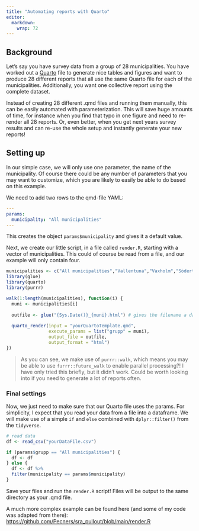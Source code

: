 ---
title: "Automating reports with Quarto"
editor: 
  markdown: 
    wrap: 72
---

## Background

Let's say you have survey data from a group of 28 municipalities. You
have worked out a [Quarto](https://www.quarto.org) file to generate nice
tables and figures and want to produce 28 different reports that all use
the same Quarto file for each of the municipalities. Additionally, you
want one collective report using the complete dataset.

Instead of creating 28 different .qmd files and running them manually,
this can be easily automated with parameterization. This will save huge
amounts of time, for instance when you find that typo in one figure and
need to re-render all 28 reports. Or, even better, when you get next
years survey results and can re-use the whole setup and instantly
generate your new reports!

## Setting up

In our simple case, we will only use one parameter, the name of the
municipality. Of course there could be any number of parameters that you
may want to customize, which you are likely to easily be able to do
based on this example.

We need to add two rows to the qmd-file YAML:

``` yaml
---
params:
  municipality: "All municipalities"
---
```

This creates the object `params$municipality` and gives it a default
value.

Next, we create our little script, in a file called `render.R`, starting
with a vector of municipalities. This could of course be read from a
file, and our example will only contain four.

``` r
municipalities <- c("All municipalities","Vallentuna","Vaxholm","Södertälje","Botkyrka")
library(glue)
library(quarto)
library(purrr)

walk(1:length(municipalities), function(i) {
  muni <- municipalities[i]
  
  outfile <- glue("{Sys.Date()}_{muni}.html") # gives the filename a date and the municipality name
  
  quarto_render(input = "yourQuartoTemplate.qmd", 
                execute_params = list("grupp" = muni), 
                output_file = outfile,
                output_format = "html")
})
```

> As you can see, we make use of `purrr::walk`, which means you may be
> able to use `furrr::future_walk` to enable parallel processing?! I
> have only tried this briefly, but it didn't work. Could be worth
> looking into if you need to generate a lot of reports often.

### Final settings

Now, we just need to make sure that our Quarto file uses the params. For
simplicity, I expect that you read your data from a file into a
dataframe. We will make use of a simple `if` and `else` combined with
`dplyr::filter()` from the `tidyverse`.

``` r
# read data
df <- read_csv("yourDataFile.csv")

if (params$grupp == "All municipalities") {
  df <- df
} else {
  df <- df %>% 
  filter(municipality == params$municipality)
}
```

Save your files and run the `render.R` script! Files will be output to
the same directory as your .qmd file.

::: {.callout-note icon="false"}
A much more complex example can be found here (and some of my code was
adapted from there):
<https://github.com/Pecners/sra_pullout/blob/main/render.R>
:::
